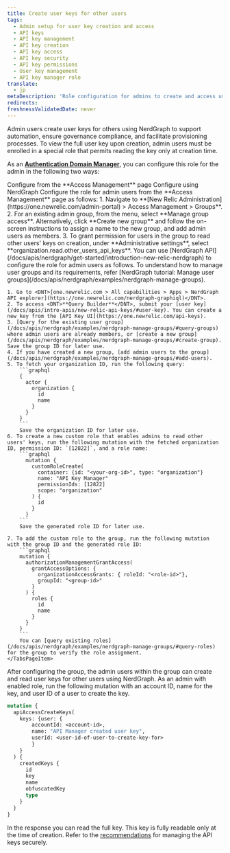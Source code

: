 ```yaml
---
title: Create user keys for other users
tags:
  - Admin setup for user key creation and access
  - API keys
  - API key management
  - API key creation
  - API key access
  - API key security
  - API key permissions
  - User key management
  - API key manager role
translate:
  - jp
metaDescription: 'Role configuration for admins to create and access user keys using NerdGraph.'
redirects:
freshnessValidatedDate: never
---
```

Admin users create user keys for others using NerdGraph to support automation, ensure governance compliance, and facilitate provisioning processes. To view the full user key upon creation, admin users must be enrolled in a special role that permits reading the key only at creation time.

As an <DNT>**[Authentication Domain Manager](/docs/accounts/accounts-billing/new-relic-one-user-management/authentication-domains-saml-sso-scim-more)**</DNT>, you can configure this role for the admin in the following two ways:

<Tabs>
  <TabsBar>
    <TabsBarItem id="using-ui">Configure from the <DNT>**Access Management**</DNT> page</TabsBarItem>
    <TabsBarItem id="using-nerdgraph">Configure using NerdGraph</TabsBarItem>
  </TabsBar>
  <TabsPages>
    <TabsPageItem id="using-ui">
      Configure the role for admin users from the <DNT>**Access Management**</DNT> page as follows:
        1. Navigate to **[New Relic Administration](https://one.newrelic.com/admin-portal) > Access Management > Groups**.
        2. For an existing admin group, from the <Icon name="fe-more-horizontal"/> menu, select <DNT>**Manage group access**</DNT>. Alternatively, click <DNT>**Create new group**</DNT> and follow the on-screen instructions to assign a name to the new group, and add admin users as members.
        3. To grant permission for users in the group to read other users' keys on creation, under <DNT>**Administrative settings**</DNT>, select <DNT>**organization.read.other_users_api_keys**</DNT>.
    </TabsPageItem>
    <TabsPageItem id="using-nerdgraph">
    You can use [NerdGraph API](/docs/apis/nerdgraph/get-started/introduction-new-relic-nerdgraph) to configure the role for admin users as follows. To understand how to manage user groups and its requirements, refer [NerdGraph tutorial: Manage user groups](/docs/apis/nerdgraph/examples/nerdgraph-manage-groups).

    1. Go to <DNT>[one.newrelic.com > All capabilities > Apps > NerdGraph API explorer](https://one.newrelic.com/nerdgraph-graphiql)</DNT>.
    2. To access <DNT>**Query Builder**</DNT>, submit your [user key](/docs/apis/intro-apis/new-relic-api-keys/#user-key). You can create a new key from the [API Key UI](https://one.newrelic.com/api-keys).
    3. [Query for the existing user group](/docs/apis/nerdgraph/examples/nerdgraph-manage-groups/#query-groups) where admin users are already members, or [create a new group](/docs/apis/nerdgraph/examples/nerdgraph-manage-groups/#create-group). Save the group ID for later use.
    4. If you have created a new group, [add admin users to the group](/docs/apis/nerdgraph/examples/nerdgraph-manage-groups/#add-users).
    5. To fetch your organization ID, run the following query:
        ```graphql
        {
          actor {
            organization {
              id
              name
            }
          }
        }
        ```
        Save the organization ID for later use.
    6. To create a new custom role that enables admins to read other users' keys, run the following mutation with the fetched organization ID, permission ID: `[12822]`, and a role name:
        ```graphql
          mutation {
            customRoleCreate(
              container: {id: "<your-org-id>", type: "organization"}
              name: "API Key Manager"
              permissionIds: [12822]
              scope: "organization"
            ) {
              id
            }
          }
        ```
        Save the generated role ID for later use.

    7. To add the custom role to the group, run the following mutation with the group ID and the generated role ID:
        ```graphql
        mutation {
          authorizationManagementGrantAccess(
            grantAccessOptions: {
              organizationAccessGrants: { roleId: "<role-id>"},
              groupId: "<group-id>"
            }
          ) {
            roles {
              id
              name
            }
          }
        }
        ```
        You can [query existing roles](/docs/apis/nerdgraph/examples/nerdgraph-manage-groups/#query-roles) for the group to verify the role assignment.
    </TabsPageItem>
  </TabsPages>
</Tabs>

After configuring the group, the admin users within the group can create and read user keys for other users using NerdGraph. As an admin with enabled role, run the following mutation with an account ID, name for the key, and user ID of a user to create the key.
```graphql
mutation {
  apiAccessCreateKeys(
    keys: {user: {
        accountId: <account-id>, 
        name: "API Manager created user key", 
        userId: <user-id-of-user-to-create-key-for>
        }
    }
  ) {
    createdKeys {
      id
      key
      name
      obfuscatedKey
      type
    }
  }
}
```
In the response you can read the full key. This key is fully readable only at the time of creation. Refer to the [recommendations](/docs/apis/intro-apis/new-relic-api-keys/#security-practices) for managing the API keys securely.


